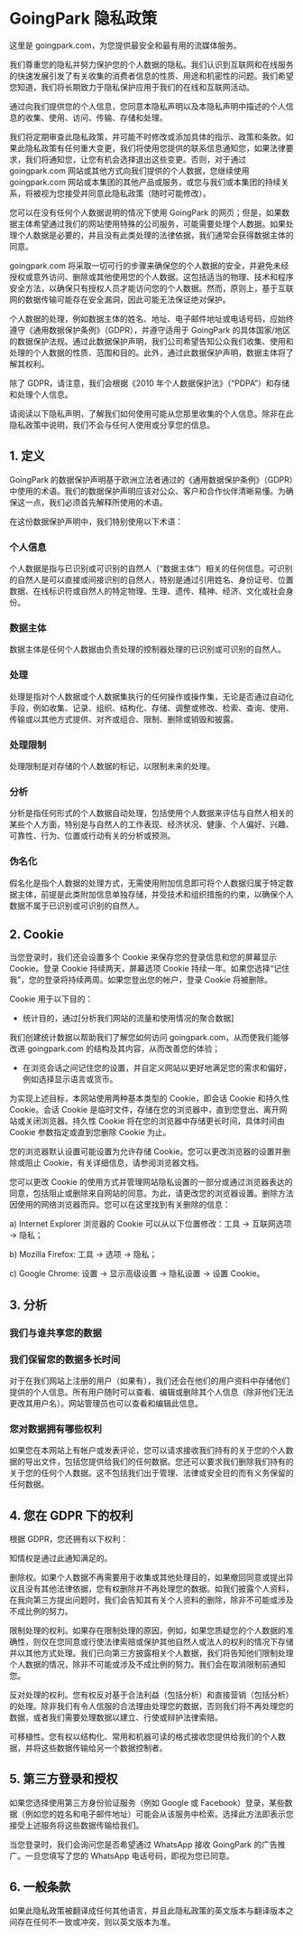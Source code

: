 # GoingPark 隐私政策

这里是 goingpark.com，为您提供最安全和最有用的流媒体服务。

我们尊重您的隐私并努力保护您的个人数据的隐私。我们认识到互联网和在线服务的快速发展引发了有关收集的消费者信息的性质、用途和机密性的问题。我们希望您知道，我们将长期致力于隐私保护应用于我们的在线和互联网活动。

通过向我们提供您的个人信息，您同意本隐私声明以及本隐私声明中描述的个人信息的收集、使用、访问、传输、存储和处理。

我们将定期审查此隐私政策，并可能不时修改或添加具体的指示、政策和条款。如果此隐私政策有任何重大变更，我们将使用您提供的联系信息通知您，如果法律要求，我们将通知您，让您有机会选择退出这些变更。否则，对于通过goingpark.com 网站或其他方式向我们提供的个人数据，您继续使用goingpark.com 网站或本集团的其他产品或服务，或您与我们或本集团的持续关系，将被视为您接受并同意此隐私政策（随时可能修改）。

您可以在没有任何个人数据说明的情况下使用 GoingPark 的网页；但是，如果数据主体希望通过我们的网站使用特殊的公司服务，可能需要处理个人数据。如果处理个人数据是必要的，并且没有此类处理的法律依据，我们通常会获得数据主体的同意。

goingpark.com 将采取一切可行的步骤来确保您的个人数据的安全，并避免未经授权或意外访问、删除或其他使用您的个人数据。这包括适当的物理、技术和程序安全方法，以确保只有授权人员才能访问您的个人数据。然而，原则上，基于互联网的数据传输可能存在安全漏洞，因此可能无法保证绝对保护。

个人数据的处理，例如数据主体的姓名、地址、电子邮件地址或电话号码，应始终遵守《通用数据保护条例》（GDPR），并遵守适用于 GoingPark 的具体国家/地区的数据保护法规。通过此数据保护声明，我们公司希望告知公众我们收集、使用和处理的个人数据的性质、范围和目的。此外，通过此数据保护声明，数据主体将了解其权利。

除了 GDPR，请注意，我们会根据《2010 年个人数据保护法》（“PDPA”）和存储和处理个人信息。

请阅读以下隐私声明，了解我们如何使用可能从您那里收集的个人信息。除非在此隐私政策中说明，我们不会与任何人使用或分享您的信息。

## 1. 定义

GoingPark 的数据保护声明基于欧洲立法者通过的《通用数据保护条例》（GDPR）中使用的术语。我们的数据保护声明应该对公众、客户和合作伙伴清晰易懂。为确保这一点，我们必须首先解释所使用的术语。

在这份数据保护声明中，我们特别使用以下术语：

### 个人信息

个人数据是指与已识别或可识别的自然人（“数据主体”）相关的任何信息。可识别的自然人是可以直接或间接识别的自然人，特别是通过引用姓名、身份证号、位置数据、在线标识符或自然人的特定物理、生理、遗传、精神、经济、文化或社会身份。

### 数据主体

数据主体是任何个人数据由负责处理的控制器处理的已识别或可识别的自然人。

### 处理

处理是指对个人数据或个人数据集执行的任何操作或操作集，无论是否通过自动化手段，例如收集、记录、组织、结构化、存储、调整或修改、检索、查询、使用、传输或以其他方式提供、对齐或组合、限制、删除或销毁和披露。

### 处理限制

处理限制是对存储的个人数据的标记，以限制未来的处理。

### 分析

分析是指任何形式的个人数据自动处理，包括使用个人数据来评估与自然人相关的某些个人方面，特别是与自然人的工作表现、经济状况、健康、个人偏好、兴趣、可靠性、行为、位置或行动有关的分析或预测。

### 伪名化

假名化是指个人数据的处理方式，无需使用附加信息即可将个人数据归属于特定数据主体，前提是此类附加信息单独存储，并受技术和组织措施的约束，以确保个人数据不属于已识别或可识别的自然人。

## 2. Cookie

当您登录时，我们还会设置多个 Cookie 来保存您的登录信息和您的屏幕显示 Cookie。登录 Cookie 持续两天，屏幕选项 Cookie 持续一年。如果您选择“记住我”，您的登录将持续两周。如果您登出您的帐户，登录 Cookie 将被删除。

Cookie 用于以下目的：

- 统计目的，通过\[分析我们网站的流量和使用情况的聚合数据\]

我们创建统计数据以帮助我们了解您如何访问 goingpark.com，从而使我们能够改进 goingpark.com 的结构及其内容，从而改善您的体验；

- 在浏览会话之间记住您的设置，并自定义网站以更好地满足您的需求和偏好，例如选择显示语言或货币。

为实现上述目标，本网站使用两种基本类型的 Cookie，即会话 Cookie 和持久性 Cookie。会话 Cookie 是临时文件，存储在您的浏览器中，直到您登出、离开网站或关闭浏览器。持久性 Cookie 将在您的浏览器中存储更长时间，具体时间由 Cookie 参数指定或直到您删除 Cookie 为止。

您的浏览器默认设置可能设置为允许存储 Cookie。您可以更改浏览器的设置并删除或阻止 Cookie，有关详细信息，请参阅浏览器文档。

您可以更改 Cookie 的使用方式并管理网站隐私设置的一部分或通过浏览器表达的同意，包括阻止或删除来自网站的同意。为此，请更改您的浏览器设置。删除方法因使用的网络浏览器而异。您可以在这里找到有关删除的信息：

a) Internet Explorer 浏览器的 Cookie 可以从以下位置修改：工具 -> 互联网选项 -> 隐私；

b) Mozilla Firefox: 工具 -> 选项 -> 隐私；

c) Google Chrome: 设置 -> 显示高级设置 -> 隐私设置 -> 设置 Cookie。

## 3. 分析

### 我们与谁共享您的数据

### 我们保留您的数据多长时间

对于在我们网站上注册的用户（如果有），我们还会在他们的用户资料中存储他们提供的个人信息。所有用户随时可以查看、编辑或删除其个人信息（除非他们无法更改其用户名）。网站管理员也可以查看和编辑此信息。

### 您对数据拥有哪些权利

如果您在本网站上有帐户或发表评论，您可以请求接收我们持有的关于您的个人数据的导出文件，包括您提供给我们的任何数据。您还可以要求我们删除我们持有的关于您的任何个人数据。这不包括我们出于管理、法律或安全目的而有义务保留的任何数据。

## 4. 您在 GDPR 下的权利

根据 GDPR，您还拥有以下权利：

知情权是通过此通知满足的。

删除权。如果个人数据不再需要用于收集或其他处理目的，如果撤回同意或提出异议且没有其他法律依据，您有权删除并不再处理您的数据。如我们披露个人资料，在我向第三方提出问题时，我们会告知其有关个人资料的删除，除非不可能或涉及不成比例的努力。

限制处理的权利。如果存在限制处理的原因，例如，如果您质疑您的个人数据的准确性，则仅在您同意或行使法律索赔或保护其他自然人或法人的权利的情况下存储并以其他方式处理。我们已向第三方披露相关个人数据，我们将告知他们限制处理个人数据的情况，除非不可能或涉及不成比例的努力。我们会在取消限制前通知您。

反对处理的权利。您有权反对基于合法利益（包括分析）和直接营销（包括分析）的处理。除非我们有令人信服的合法理由处理您的数据，否则我们将不再处理您的数据，或者我们需要处理数据以建立、行使或辩护法律索赔。

可移植性。您有权以结构化、常用和机器可读的格式接收您提供给我们的个人数据，并将这些数据传输给另一个数据控制者。

## 5. 第三方登录和授权

如果您选择使用第三方身份验证服务（例如 Google 或 Facebook）登录，某些数据（例如您的姓名和电子邮件地址）可能会从该服务中检索。选择此方法即表示您接受上述服务将这些数据传输给我们。

当您登录时，我们会询问您是否希望通过 WhatsApp 接收 GoingPark 的广告推广。一旦您填写了您的 WhatsApp 电话号码，即视为您已同意。

## 6. 一般条款

如果此隐私政策被翻译成任何其他语言，并且此隐私政策的英文版本与翻译版本之间存在任何不一致或冲突，则以英文版本为准。
